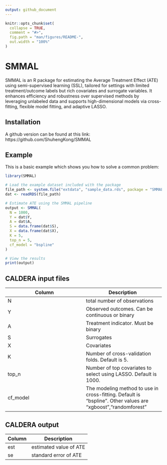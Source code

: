 ```yaml
---
output: github_document
---
```



```r
knitr::opts_chunk$set(
  collapse = TRUE,
  comment = "#>",
  fig.path = "man/figures/README-",
  out.width = "100%"
)
```

# SMMAL

<!-- badges: start -->
<!-- badges: end -->

SMMAL is an R package for estimating the Average Treatment Effect (ATE) using semi-supervised learning (SSL), tailored for settings with limited treatment/outcome labels but rich covariates and surrogate variables. It enhances efficiency and robustness over supervised methods by leveraging unlabeled data and supports high-dimensional models via cross-fitting, flexible model fitting, and adaptive LASSO.


## Installation

A github version can be found at this link: https://github.com/ShuhengKong/SMMAL

## Example

This is a basic example which shows you how to solve a common problem:

```r
library(SMMAL)

# Load the example dataset included with the package
file_path <- system.file("extdata", "sample_data.rds", package = "SMMAL")
dat <- readRDS(file_path)

# Estimate ATE using the SMMAL pipeline
output <- SMMAL(
  N = 1000,
  Y = dat$Y,
  A = dat$A,
  S = data.frame(dat$S),
  X = data.frame(dat$X),
  K = 5,
  top_n = 5,
  cf_model = "bspline"
)

# View the results
print(output)

```

## CALDERA input files
| Column        | Description |
| ----------    | ---------- |
| N        | total number of observations |
| Y    | Observed outcomes. Can be continuous or binary  |
| A       | Treatment indicator. Must be binary |
| S   | Surrogates |
| X        | Covariates |
| K    | Number of cross-validation folds. Default is 5. |
| top_n        | Number of top covariates to select using LASSO. Default is 1000. |
| cf_model    | The modeling method to use in cross-fitting. Default is "bspline". Other values are "xgboost","randomforest" |


## CALDERA output
| Column        | Description |
| ----------    | ---------- |
| est        | estimated value of ATE |
| se    | standard error of ATE |

